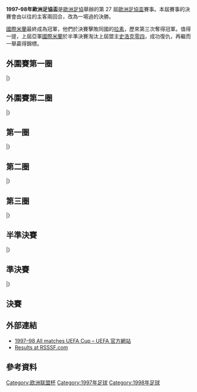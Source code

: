 {{Infobox 國際足球賽事賽季
| tourney_name          = 歐洲足協盃
| year                  = 1997–98
| image                 = Paris-Parc-des-Princes.jpg
| size                  = 300px
| caption               = 決賽於[[巴黎|巴黎]]的[[王子公園體育場|王子公園體育場]]舉行
| edition               = 27
| defending_champ_other = {{flagicon|GER}} [[沙爾克04足球俱樂部|史浩克零四]]
| dates                 = 1997年7月22日–1998年5月6日
| num_teams             = 102 隊
| associations          = 47
| champion_other        = {{flagicon|ITA}} [[國際米蘭足球俱樂部|國際米蘭]]
| count                 = 3
| second_other          = {{flagicon|ITA}} [[拉素體育會|拉素]]
| matches               = 
| goals                 = 
| attendance            = 
| top_scorer            = 
| player                = 
| prevseason            = [[1996–97年歐洲足協盃|1996–97]]
| nextseason            = [[1998–99年歐洲足協盃|1998–99]]
}}

'''1997–98年歐洲足協盃'''是[[歐洲足協|歐洲足協]]舉辦的第 27 屆[[歐洲足協盃|歐洲足協盃]]賽事。本屆賽事的決賽會由以往的主客兩回合，改為一場過的決勝。

[[國際米蘭足球俱樂部|國際米蘭]]最終成為冠軍，他們於決賽擊敗同國的[[拉素體育會|拉素]]，歷來第三次奪得冠軍。值得一提，上屆亞軍[[國際米蘭足球俱樂部|國際米蘭]]於半準決賽淘汰上屆盟主[[沙爾克04足球俱樂部|史浩克零四]]，成功復仇，再繼而一舉贏得錦標。

== 外圍賽第一圈 ==
{{TwoLeg start}}
{{TwoLegResult|'''[[明斯克戴拿模足球會|明斯克戴拿模]]'''|BLR|2–2{{agr}}|[[波季科爾凱迪1913足球俱樂部|克爾赫堤]]|GEO|var2=1990|1–0|1–2}}
{{TwoLegResult|'''[[佩塔提克瓦工人足球俱樂部|彼達提克華夏普爾]]'''|ISR|3–1|[[科羅拉足球會|科羅拉]]|EST|1–0|2–1}}
{{TwoLegResult|'''[[第聶伯羅彼得羅夫斯克足球俱樂部|迪尼普]]'''|UKR|8–1|[[葉里溫足球會|葉里溫]]|ARM|6–1|2–0}}
{{TwoLegResult|[[恩卡拉斯足球會|恩卡拉斯]]|LTU|4–7|'''[[布爾諾足球俱樂部|般奴]]'''|CZE|3–1|1–6}}
{{TwoLegResult|[[邁帕足球俱樂部|邁帕]]|FIN|1–4|'''[[阿波羅利馬素|阿波羅利馬素]]'''|CYP|1–1|0–3}}
{{TwoLegResult|[[卡迪夫都會大學足球會|國際卡迪夫]]|WAL|0–8|'''[[凱爾特人足球俱樂部|些路迪]]'''|SCO|0–3|0–5}}
{{TwoLegResult|'''[[納沙泰爾足球俱樂部|納沙泰爾]]'''|SUI|10–1|[[迪利古泰拉斯體育會|迪利古泰拉斯]]|MDA|7–0|3–1}}
{{TwoLegResult|[[基雲馬查體育會|基雲馬查]]|LUX|1–6|'''[[哈伊杜克足球俱樂部|夏德]]'''|CRO|1–4|0–2}}
{{TwoLegResult|'''[[蘇黎世草蜢足球俱樂部|草蜢]]'''|SUI|10–1|[[高利寧足球會|高利寧]]|NIR|3–0|7–1}}
{{TwoLegResult|[[伏伊伏丁那足球俱樂部|禾獲甸拿]]|SCG|2–2{{pso|4–5}}|'''[[維京足球會|維京]]'''|NOR|0–2|2–0{{aet}}}}
{{TwoLegResult|'''[[雷克雅未克足球俱樂部|雷克雅維克]]'''|ISL|4–1|[[布加勒斯特迪納摩足球俱樂部|布加勒斯特戴拿模]]|ROU|2–0|2–1}}
{{TwoLegResult|[[波希米亞人足球俱樂部|波希米亞人]]|IRL|0–6|'''[[費倫斯華路士體育會|費倫斯華路士]]'''|HUN|0–1|0–5}}
{{TwoLegResult|'''[[亞布洛內茨足球俱樂部|積布尼克]]'''|CZE|8–0|[[卡拉巴克足球會|卡拉巴克]]|AZE|5–0|3–0}}
{{TwoLegResult|[[比爾基爾卡拉足球俱樂部|拜基卡拉]]|MLT|1–4|'''[[特納瓦斯巴達足球俱樂部|泰拿華斯巴達]]'''|SVK|0–1|1–3}}
{{TwoLegResult|'''[[奧特拿禾特斯萊|奧特拿]]'''|POL|4–2|[[樸比達足球會|樸比達]]|MKD|3–0|1–2}}
{{TwoLegResult|[[列加魚雷|列加魚雷]]|LVA|2–5|'''[[波爾塔瓦沃爾斯克拉足球俱樂部|禾斯克拉]]'''|UKR|1–3|1–2}}
{{TwoLegResult|'''[[白蘭恩體育會|白蘭恩]]'''|NOR|4–4{{agr}}|[[納夫堤克足球會|納夫堤克]]|BUL|2–1|2–3}}
{{TwoLegResult|[[派斯柏特體育會|派斯柏特]]|AND|0–17|'''[[鄧迪聯足球俱樂部|登地聯]]'''|SCO|0–8|0–9}}
{{TwoLegResult|'''[[戈里察足球俱樂部|哥利卡]]'''|SVN|4–4{{agr}}|[[加拉茨足球俱樂部|加拉治]]|ROU|2–0|2–4}}
{{TwoLegResult|'''[[烏伊佩斯特足球俱樂部|烏比斯迪]]'''|HUN|9–2|[[KI克拉克斯維克|基卡拉斯域卡]]|FRO|6–0|3–2}}
|}

== 外圍賽第二圈 ==
{{TwoLeg start}}
{{TwoLegResult|'''[[哈伊杜克足球俱樂部|夏德]]'''|CRO|5–2|[[馬模FF|馬模]]|SWE|3–2|2–0}}
{{TwoLegResult|'''[[皇家安德列治體育會|安德列治]]'''|BEL|4–0|[[波爾塔瓦沃爾斯克拉足球俱樂部|禾斯克拉]]|UKR|2–0|2–0}}
{{TwoLegResult|'''[[納沙泰爾足球俱樂部|納沙泰爾]]'''|SUI|4–2|[[維京足球會|維京]]|NOR|3–0|1–2}}
{{TwoLegResult|'''[[洛特伏爾加格勒足球會|洛特伏爾加格勒]]'''|RUS|6–3|[[奧特拿禾特斯萊|奧特拿]]|POL|2–0|4–3}}
{{TwoLegResult|'''[[特拉布宗體育|特拉布宗]]'''|TUR|2–1|[[鄧迪聯足球俱樂部|登地聯]]|SCO|1–0|1–1}}
{{TwoLegResult|'''[[維也納迅速足球會|維也納迅速]]'''|AUT|6–3|[[布爾諾足球俱樂部|般奴]]|CZE|6–1|0–2}}
{{TwoLegResult|[[提洛爾恩斯布魯克足球會|提洛爾恩斯布魯克]]|AUT|5–7|'''[[凱爾特人足球俱樂部|些路迪]]'''|SCO|2–1|3–6}}
{{TwoLegResult|[[希爾星堡體育會|希爾星堡]]|SWE|1–1{{pso|3–4}}|'''[[費倫斯華路士體育會|費倫斯華路士]]'''|HUN|0–1|1–0{{aet}}}}
{{TwoLegResult|[[維積利足球會|維積利]]|DEN|0–1|'''[[佩塔提克瓦工人足球俱樂部|彼達提克華夏普爾]]'''|ISR|0–0|0–1}}
{{TwoLegResult|'''[[蘇黎世草蜢足球俱樂部|草蜢]]'''|SUI|3–2|[[白蘭恩體育會|白蘭恩]]|NOR|3–0|0–2}}
{{TwoLegResult|[[戈里察足球俱樂部|哥利卡]]|SVN|3–8|'''[[布魯日足球俱樂部|布魯日]]'''|BEL|3–5|0–3}}
{{TwoLegResult|'''[[帕奧克足球俱樂部|PAOK沙朗歷基]]'''|GRE|6–3|[[特納瓦斯巴達足球俱樂部|泰拿華斯巴達]]|SVK|5–3|1–0}}
{{TwoLegResult|[[雷克雅未克足球俱樂部|雷克雅維克]]|ISL|1–3|'''[[OFI克里特|OFI克雷迪]]'''|GRE|0–0|1–3}}
{{TwoLegResult|[[亞布洛內茨足球俱樂部|積布尼克]]|CZE|1–1{{agr}}|'''[[奧雷布洛體育俱樂部|奧雷布洛]]'''|SWE|1–1|0–0}}
{{TwoLegResult|[[阿波羅利馬素|阿波羅利馬素]]|CYP|0–3|'''[[皇家莫斯克倫精英|苗斯干]]'''|BEL|0–0|0–3}}
{{TwoLegResult|[[明斯克戴拿模足球會|明斯克戴拿模]]|BLR|0–3|'''[[利勒斯特羅姆體育俱樂部|利尼史特朗]]'''|NOR|0–2|0–1}}
{{TwoLegResult|[[烏伊佩斯特足球俱樂部|烏比斯迪]]|HUN|2–3|'''[[奧胡斯體操協會俱樂部|阿曉斯]]'''|DEN|0–0|2–3}}
{{TwoLegResult|'''[[弗拉季高加索阿拉尼亞足球俱樂部|阿蘭尼亞]]'''|RUS|6–2|[[第聶伯羅彼得羅夫斯克足球俱樂部|迪尼普]]|UKR|2–1|4–1}}
|}

== 第一圈 ==
{{TwoLeg start}}
{{TwoLegResult|[[拉科魯尼亞競技俱樂部|拉科魯尼亞]]|ESP|1–2|'''[[歐塞爾足球俱樂部|歐塞爾]]'''|FRA|1–2|0–0}}
{{TwoLegResult|[[薩爾斯堡紅牛足球俱樂部|薩爾斯堡]]|AUT|6–7|'''[[皇家安德列治體育會|安德列治]]'''|BEL|4–3|2–4}}
{{TwoLegResult|'''[[帕奧克足球俱樂部|PAOK沙朗歷基]]'''|GRE|2–1|[[阿森納足球俱樂部|阿仙奴]]|ENG|1–0|1–1}}
{{TwoLegResult|[[羅茲維澤夫足球俱樂部|威德優]]|POL|1–3|'''[[烏迪內斯足球俱樂部|烏甸尼斯]]'''|ITA|1–0|0–3}}
{{TwoLegResult|[[馬里博爾足球俱樂部|馬里博爾]]|SVN|2–10|'''[[阿賈克斯足球俱樂部|阿積士]]'''|NED|1–1|1–9}}
{{TwoLegResult|'''[[奧林匹克里昂|里昂]]'''|FRA|7–3|[[邦比足球會|邦比]]|DEN|4–1|3–2}}
{{TwoLegResult|[[斯拉維亞莫茲里足球俱樂部|斯拉維亞莫兹里]]|BLR|var2=1990|1–2|'''[[第比利斯迪納摩足球俱樂部|第比利斯戴拿模]]'''|GEO|1–1|0–1}}
{{TwoLegResult|'''[[皇家巴利亞多利德足球俱樂部|華拉度列]]'''|ESP|2–1|[[史干圖足球會|史干圖]]|LVA|2–0|0–1}}
{{TwoLegResult|[[吉馬良斯維多利亞體育會|甘馬雷斯]]|POR|1–6|'''[[拉素體育會|拉素]]'''|ITA|0–4|1–2}}
{{TwoLegResult|'''[[斯特拉斯堡競賽會|史特拉斯堡]]'''|FRA|4–2|[[流浪者足球俱樂部|格拉斯哥流浪]]|SCO|2–1|2–1}}
{{TwoLegResult|'''[[MTK布達佩斯足球俱樂部|MTK匈格利亞]]'''|HUN|4–1|[[弗拉季高加索阿拉尼亞足球俱樂部|阿蘭尼亞]]|RUS|3–0|1–1}}
{{TwoLegResult|'''[[沙爾克04足球俱樂部|史浩克零四]]'''|GER|5–2|[[哈伊杜克足球俱樂部|夏德]]|CRO|2–0|3–2}}
{{TwoLegResult|'''[[巴斯蒂亞體育會|巴斯蒂亞]]'''|FRA|1–0|[[里斯本與本菲卡體育俱樂部|賓菲加]]|POR|1–0|0–0}}
{{TwoLegResult|[[錫永足球俱樂部|錫永]]|SUI|1–6|'''[[莫斯科斯巴達克足球俱樂部|莫斯科斯巴達]]'''|RUS|0–1|1–5}}
{{TwoLegResult|'''[[OFI克里特|OFI克雷迪]]'''|GRE|4–2|[[費倫斯華路士體育會|費倫斯華路士]]|HUN|3–0|1–2}}
{{TwoLegResult|[[桑普多利亞足球俱樂部|森多利亞]]|ITA|1–4|'''[[畢爾巴鄂競技俱樂部|畢爾包]]'''|ESP|1–2|0–2}}
{{TwoLegResult|[[波爾多足球俱樂部|波爾多]]|FRA|0–1|'''[[阿士東維拉足球會|阿士東維拉]]'''|ENG|0–0|0–1{{aet}}}}
{{TwoLegResult|'''[[布加勒斯特星足球俱樂部|布加勒斯特星隊]]'''|ROU|2–1|[[費倫巴治體育會|費倫巴治]]|TUR|0–0|2–1}}
{{TwoLegResult|'''[[洛特伏爾加格勒足球會|洛特伏爾加格勒]]'''|RUS|6–1|[[奧雷布洛體育俱樂部|奧雷布洛]]|SWE|2–0|4–1}}
{{TwoLegResult|[[爵士足球會|爵士]]|FIN|1–7|'''[[1860慕尼黑足球俱樂部|1860慕尼黑]]'''|GER|0–1|1–6}}
{{TwoLegResult|[[特拉布宗體育|特拉布宗]]|TUR|5–6|'''[[波鴻足球俱樂部|波琴]]'''|GER|2–1|3–5}}
{{TwoLegResult|'''[[薩格勒布迪納摩足球俱樂部|克羅地亞薩格勒布]]'''|CRO|9–4|[[蘇黎世草蜢足球俱樂部|草蜢]]|SUI|4–4|5–0}}
{{TwoLegResult|[[維迪斯|維迪斯]]|NED|2–3|'''[[布拉加體育會|布拉加]]'''|POR|2–1|0–2}}
{{TwoLegResult|'''[[維也納迅速足球會|維也納迅速]]'''|AUT|2–1|[[佩塔提克瓦工人足球俱樂部|彼達提克華夏普爾]]|ISR|1–0|1–1}}
{{TwoLegResult|'''[[國際米蘭足球俱樂部|國際米蘭]]'''|ITA|4–0|[[納沙泰爾足球俱樂部|納沙泰爾]]|SUI|2–0|2–0}}
{{TwoLegResult|[[凱爾特人足球俱樂部|些路迪]]|SCO|2–2{{agr}}|'''[[利物浦足球俱樂部|利物浦]]'''|ENG|2–2|0–0}}
{{TwoLegResult|[[皇家莫斯克倫精英|苗斯干]]|BEL|1–6|'''[[梅斯足球俱樂部|梅斯]]'''|FRA|0–2|1–4}}
{{TwoLegResult|'''[[特溫特足球俱樂部|川迪]]'''|NED|2–2{{agr}}|[[利勒斯特羅姆體育俱樂部|利尼史特朗]]|NOR|0–1|2–1}}
{{TwoLegResult|[[耶路撒冷貝塔足球俱樂部|耶路撒冷比達]]|ISR|2–4|'''[[布魯日足球俱樂部|布魯日]]'''|BEL|2–1|0–3}}
{{TwoLegResult|'''[[馬德里競技俱樂部|馬德里體育會]]'''|ESP|4–1|[[萊斯特城足球俱樂部|李斯特城]]|ENG|2–1|2–0}}
{{TwoLegResult|'''[[奧胡斯體操協會俱樂部|阿曉斯]]'''|DEN|3–2|[[南特足球俱樂部|南特]]|FRA|2–2|1–0}}
{{TwoLegResult|'''[[卡爾斯魯厄足球俱樂部|卡爾斯魯厄]]'''|GER|3–2|[[阿諾索西斯足球俱樂部|安羅科薩斯]]|CYP|2–1|1–1}}
|}

== 第二圈 ==
{{TwoLeg start}}
{{TwoLegResult|'''[[斯特拉斯堡競賽會|史特拉斯堡]]'''|FRA|3–2|[[利物浦足球俱樂部|利物浦]]|ENG|3–0|0–2}}
{{TwoLegResult|'''[[國際米蘭足球俱樂部|國際米蘭]]'''|ITA|4–3|[[奧林匹克里昂|里昂]]|FRA|1–2|3–1}}
{{TwoLegResult|'''[[布拉加體育會|布拉加]]'''|POR|5–0|[[第比利斯迪納摩足球俱樂部|第比利斯戴拿模]]|GEO|var2=1990|4–0|1–0}}
{{TwoLegResult|'''[[沙爾克04足球俱樂部|史浩克零四]]'''|GER|3–1|[[皇家安德列治體育會|安德列治]]|BEL|1–0|2–1}}
{{TwoLegResult|'''[[阿賈克斯足球俱樂部|阿積士]]'''|NED|2–2{{agr}}|[[烏迪內斯足球俱樂部|烏甸尼斯]]|ITA|1–0|1–2}}
{{TwoLegResult|[[布魯日足球俱樂部|布魯日]]|BEL|2–4|'''[[波鴻足球俱樂部|波琴]]'''|GER|1–0|1–4}}
{{TwoLegResult|[[梅斯足球俱樂部|梅斯]]|FRA|1–3|'''[[卡爾斯魯厄足球俱樂部|卡爾斯魯厄]]'''|GER|0–2|1–1}}
{{TwoLegResult|'''[[莫斯科斯巴達克足球俱樂部|莫斯科斯巴達]]'''|RUS|4–1|[[皇家巴利亞多利德足球俱樂部|華拉度列]]|ESP|2–0|2–1}}
{{TwoLegResult|[[MTK布達佩斯足球俱樂部|MTK匈格利亞]]|HUN|1–2|'''[[薩格勒布迪納摩足球俱樂部|克羅地亞薩格勒布]]'''|CRO|1–0|0–2}}
{{TwoLegResult|'''[[馬德里競技俱樂部|馬德里體育會]]'''|ESP|9–6|[[帕奧克足球俱樂部|PAOK沙朗歷基]]|GRE|5–2|4–4}}
{{TwoLegResult|'''[[布加勒斯特星足球俱樂部|布加勒斯特星隊]]'''|ROU|3–3{{agr}}|[[巴斯蒂亞體育會|巴斯蒂亞]]|FRA|1–0|2–3}}
{{TwoLegResult|[[畢爾巴鄂競技俱樂部|畢爾包]]|ESP|1–2|'''[[阿士東維拉足球會|阿士東維拉]]'''|ENG|0–0|1–2}}
{{TwoLegResult|'''[[維也納迅速足球會|維也納迅速]]'''|AUT|4–2|[[1860慕尼黑足球俱樂部|1860慕尼黑]]|GER|3–0|1–2}}
{{TwoLegResult|[[洛特伏爾加格勒足球會|洛特伏爾加格勒]]|RUS|0–3|'''[[拉素體育會|拉素]]'''|ITA|0–0|0–3}}
{{TwoLegResult|[[奧胡斯體操協會俱樂部|阿曉斯]]|DEN|1–1{{agr}}|'''[[特溫特足球俱樂部|川迪]]'''|NED|1–1|0–0}}
{{TwoLegResult|'''[[歐塞爾足球俱樂部|歐塞爾]]'''|FRA|5–4|[[OFI克里特|OFI克雷迪]]|GRE|3–1|2–3}}
|}

== 第三圈 ==
{{TwoLeg start}}
{{TwoLegResult|[[斯特拉斯堡競賽會|史特拉斯堡]]|FRA| 2–3 |'''[[國際米蘭足球俱樂部|國際米蘭]]'''|ITA| 2–0 | 0–3 }}
{{TwoLegResult|[[布拉加體育會|布拉加]]|POR| 0–2 |'''[[沙爾克04足球俱樂部|史浩克零四]]'''|GER| 0–0 | 0–2 }}
{{TwoLegResult|'''[[阿賈克斯足球俱樂部|阿積士]]'''|NED| 6–4 |[[波鴻足球俱樂部|波琴]]|GER| 4–2 | 2–2 }}
{{TwoLegResult|[[卡爾斯魯厄足球俱樂部|卡爾斯魯厄]]|GER| 0–1 |'''[[莫斯科斯巴達克足球俱樂部|莫斯科斯巴達]]'''|RUS| 0–0 | 0–1{{aet}} }}
{{TwoLegResult|[[薩格勒布迪納摩足球俱樂部|克羅地亞薩格勒布]]|CRO| 1–2 |'''[[馬德里競技俱樂部|馬德里體育會]]'''|ESP| 1–1 | 0–1 }}
{{TwoLegResult|[[布加勒斯特星足球俱樂部|布加勒斯特星隊]]|ROU| 2–3 |'''[[阿士東維拉足球會|阿士東維拉]]'''|ENG| 2–1 | 0–2 }}
{{TwoLegResult|[[維也納迅速足球會|維也納迅速]]|AUT| 0–3 |'''[[拉素體育會|拉素]]'''|ITA| 0–2 | 0–1 }}
{{TwoLegResult|[[特溫特足球俱樂部|川迪]]|NED| 0–3 |'''[[歐塞爾足球俱樂部|歐塞爾]]'''|FRA| 0–1 | 0–2 }}
|}

== 半準決賽 ==
{{TwoLeg start}}
{{TwoLegResult|'''[[國際米蘭足球俱樂部|國際米蘭]]'''|ITA| 2–1 |[[沙爾克04足球俱樂部|史浩克零四]]|GER| 1–0 | 1–1{{aet}} }}
{{TwoLegResult|[[阿賈克斯足球俱樂部|阿積士]]|NED| 1–4 |'''[[莫斯科斯巴達克足球俱樂部|莫斯科斯巴達]]'''|RUS| 1–3 | 0–1 }}
{{TwoLegResult|'''[[馬德里競技俱樂部|馬德里體育會]]'''|ESP| 2–2{{agr}} |[[阿士東維拉足球會|阿士東維拉]]|ENG| 1–0 | 1–2 }}
{{TwoLegResult|'''[[拉素體育會|拉素]]'''|ITA| 3–2 |[[歐塞爾足球俱樂部|歐塞爾]]|FRA| 1–0 | 2–2 }}
|}

== 準決賽 ==
{{TwoLeg start}}
{{TwoLegResult|'''[[國際米蘭足球俱樂部|國際米蘭]]'''|ITA| 4–2 |[[莫斯科斯巴達克足球俱樂部|莫斯科斯巴達]]|RUS| 2–1 | 2–1 }}
{{TwoLegResult|[[馬德里競技俱樂部|馬德里體育會]]|ESP| 0–1 |'''[[拉素體育會|拉素]]'''|ITA| 0–1 | 0–0 }}
|}

== 決賽 ==
{{football box
| date = 1998年5月6日
| time = 20:45
| team1 = [[拉素體育會|拉素]] {{flagicon|ITA}}
| score = 0–3
| team2 = {{flagicon|ITA}} [[國際米蘭足球俱樂部|國際米蘭]]
| report= [http://www.uefa.com/uefaeuropaleague/season=1997/matches/round=746/match=54858/postmatch/lineups/index.html 報告]
| goals1 =
| goals2 = [[伊萬·薩莫拉諾|森莫蘭奴]] {{goal|5}}<br />[[哈維爾·薩內蒂|辛尼迪]] {{goal|60}}<br />[[羅納爾多|朗拿度]] {{goal|70}}
| stadium = [[巴黎|巴黎]]，[[王子公園體育場|王子公園體育場]]
| attendance = 44,412
| referee = 
}}

== 外部連結 ==
*[http://www.uefa.com/uefaeuropaleague/season=1997/matches/all/index.html 1997–98 All matches UEFA Cup – UEFA 官方網站]{{Wayback|url=http://www.uefa.com/uefaeuropaleague/season=1997/matches/all/index.html |date=20120115045137 }}
*[http://www.rsssf.com/ec/ec199798.html#uefa Results at RSSSF.com]{{Wayback|url=http://www.rsssf.com/ec/ec199798.html#uefa |date=20181020005647 }}

== 參考資料 ==
{{reflist|2}}

{{UEFA_Europa_League_seasons}}

[[Category:欧洲联盟杯|Category:欧洲联盟杯]]
[[Category:1997年足球|Category:1997年足球]]
[[Category:1998年足球|Category:1998年足球]]